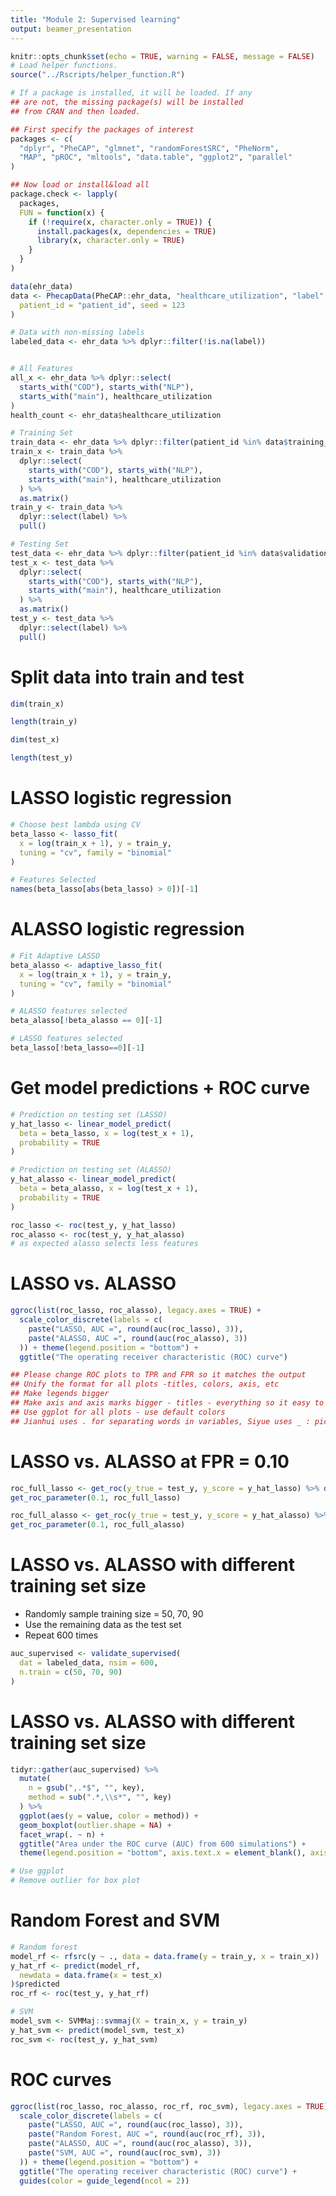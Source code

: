 ```yaml
---
title: "Module 2: Supervised learning"
output: beamer_presentation
---
```



```r
knitr::opts_chunk$set(echo = TRUE, warning = FALSE, message = FALSE)
# Load helper functions.
source("../Rscripts/helper_function.R")
```

```r
# If a package is installed, it will be loaded. If any
## are not, the missing package(s) will be installed
## from CRAN and then loaded.

## First specify the packages of interest
packages <- c(
  "dplyr", "PheCAP", "glmnet", "randomForestSRC", "PheNorm",
  "MAP", "pROC", "mltools", "data.table", "ggplot2", "parallel"
)

## Now load or install&load all
package.check <- lapply(
  packages,
  FUN = function(x) {
    if (!require(x, character.only = TRUE)) {
      install.packages(x, dependencies = TRUE)
      library(x, character.only = TRUE)
    }
  }
)
```


```r
data(ehr_data)
data <- PhecapData(PheCAP::ehr_data, "healthcare_utilization", "label", 75,
  patient_id = "patient_id", seed = 123
)

# Data with non-missing labels
labeled_data <- ehr_data %>% dplyr::filter(!is.na(label))


# All Features
all_x <- ehr_data %>% dplyr::select(
  starts_with("COD"), starts_with("NLP"),
  starts_with("main"), healthcare_utilization
)
health_count <- ehr_data$healthcare_utilization

# Training Set
train_data <- ehr_data %>% dplyr::filter(patient_id %in% data$training_set)
train_x <- train_data %>%
  dplyr::select(
    starts_with("COD"), starts_with("NLP"),
    starts_with("main"), healthcare_utilization
  ) %>%
  as.matrix()
train_y <- train_data %>%
  dplyr::select(label) %>%
  pull()

# Testing Set
test_data <- ehr_data %>% dplyr::filter(patient_id %in% data$validation_set)
test_x <- test_data %>%
  dplyr::select(
    starts_with("COD"), starts_with("NLP"),
    starts_with("main"), healthcare_utilization
  ) %>%
  as.matrix()
test_y <- test_data %>%
  dplyr::select(label) %>%
  pull()
```


# Split data into train and test 

```r
dim(train_x)
```

```r
length(train_y)
```


```r
dim(test_x)
```

```r
length(test_y)
```

# LASSO logistic regression

```r
# Choose best lambda using CV
beta_lasso <- lasso_fit(
  x = log(train_x + 1), y = train_y,
  tuning = "cv", family = "binomial"
)
```

\tiny
```r
# Features Selected
names(beta_lasso[abs(beta_lasso) > 0])[-1]
```

# ALASSO logistic regression
\tiny
```r
# Fit Adaptive LASSO
beta_alasso <- adaptive_lasso_fit(
  x = log(train_x + 1), y = train_y,
  tuning = "cv", family = "binomial"
)
```


```r
# ALASSO features selected 
beta_alasso[!beta_alasso == 0][-1]
```

```r
# LASSO features selected
beta_lasso[!beta_lasso==0][-1]
```

# Get model predictions + ROC curve

```r
# Prediction on testing set (LASSO)
y_hat_lasso <- linear_model_predict(
  beta = beta_lasso, x = log(test_x + 1),
  probability = TRUE
)
```

```r
# Prediction on testing set (ALASSO)
y_hat_alasso <- linear_model_predict(
  beta = beta_alasso, x = log(test_x + 1),
  probability = TRUE
)
```

```r
roc_lasso <- roc(test_y, y_hat_lasso)
roc_alasso <- roc(test_y, y_hat_alasso)
# as expected alasso selects less features
```


# LASSO vs. ALASSO

```r
ggroc(list(roc_lasso, roc_alasso), legacy.axes = TRUE) +
  scale_color_discrete(labels = c(
    paste("LASSO, AUC =", round(auc(roc_lasso), 3)),
    paste("ALASSO, AUC =", round(auc(roc_alasso), 3))
  )) + theme(legend.position = "bottom") +
  ggtitle("The operating receiver characteristic (ROC) curve")

## Please change ROC plots to TPR and FPR so it matches the output
## Unify the format for all plots -titles, colors, axis, etc
## Make legends bigger
## Make axis and axis marks bigger - titles - everything so it easy to see
## Use ggplot for all plots - use default colors
## Jianhui uses . for separating words in variables, Siyue uses _ : pick one, I prefer _
```

# LASSO vs. ALASSO at FPR = 0.10

\tiny
```r
roc_full_lasso <- get_roc(y_true = test_y, y_score = y_hat_lasso) %>% data.frame()
get_roc_parameter(0.1, roc_full_lasso)
```

```r
roc_full_alasso <- get_roc(y_true = test_y, y_score = y_hat_alasso) %>% data.frame()
get_roc_parameter(0.1, roc_full_alasso)
```
# LASSO vs. ALASSO with different training set size
- Randomly sample training size = 50, 70, 90
- Use the remaining data as the test set 
- Repeat 600 times

```r
auc_supervised <- validate_supervised(
  dat = labeled_data, nsim = 600,
  n.train = c(50, 70, 90)
)
```

# LASSO vs. ALASSO with different training set size

```r
tidyr::gather(auc_supervised) %>%
  mutate(
    n = gsub(",.*$", "", key),
    method = sub(".*,\\s*", "", key)
  ) %>%
  ggplot(aes(y = value, color = method)) +
  geom_boxplot(outlier.shape = NA) +
  facet_wrap(. ~ n) +
  ggtitle("Area under the ROC curve (AUC) from 600 simulations") +
  theme(legend.position = "bottom", axis.text.x = element_blank(), axis.ticks = element_blank())

# Use ggplot
# Remove outlier for box plot
```

# Random Forest and SVM

\tiny
```r
# Random forest
model_rf <- rfsrc(y ~ ., data = data.frame(y = train_y, x = train_x))
y_hat_rf <- predict(model_rf,
  newdata = data.frame(x = test_x)
)$predicted
roc_rf <- roc(test_y, y_hat_rf)
```

```r
# SVM
model_svm <- SVMMaj::svmmaj(X = train_x, y = train_y)
y_hat_svm <- predict(model_svm, test_x)
roc_svm <- roc(test_y, y_hat_svm)
```

# ROC curves

```r
ggroc(list(roc_lasso, roc_alasso, roc_rf, roc_svm), legacy.axes = TRUE) +
  scale_color_discrete(labels = c(
    paste("LASSO, AUC =", round(auc(roc_lasso), 3)),
    paste("Random Forest, AUC =", round(auc(roc_rf), 3)),
    paste("ALASSO, AUC =", round(auc(roc_alasso), 3)),
    paste("SVM, AUC =", round(auc(roc_svm), 3))
  )) + theme(legend.position = "bottom") +
  ggtitle("The operating receiver characteristic (ROC) curve") + 
  guides(color = guide_legend(ncol = 2))
```
